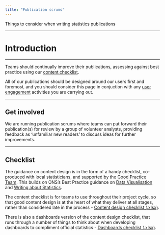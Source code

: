 ```yaml
---
title: "Publication scrums"
---
```


<p class="text-muted">Things to consider when writing statistics publications</p>


---

# Introduction

---

Teams should continually improve their publications, assessing against best practice using our [content checklist](#checklist).

All of our publications should be designed around our users first and foremost, and you should consider this page in conjuction with any [user engagement](../understanding-users/user-eng.html) activities you are carrying out.

---

## Get involved

We are running publication scrums where teams can put forward their publication(s) for review by a group of volunteer analysts, providing feedback as ‘unfamiliar new readers’ to discuss ideas for further improvements.

---

## Checklist


The guidance on content design is in the form of a handy checklist, co-produced with local statisticians, and supported by the [Good Practice Team](https://gss.civilservice.gov.uk/the-good-practice-team-gpt/#:~:text=The%20Good%20Practice%20Team%20(GPT)%20is%20here%20to%20help%20the,for%20National%20Statistics%20(ONS)){target="_blank" rel="noopener noreferrer"}. This builds on ONS’s Best Practice guidance on [Data Visualisation](https://gss.civilservice.gov.uk/policy-store/introduction-to-data-visualisation/){target="_blank" rel="noopener noreferrer"} and [Writing about Statistics](https://gss.civilservice.gov.uk/policy-store/writing-about-statistics-2/){target="_blank" rel="noopener noreferrer"}.

The content checklist is for teams to use throughout their project cycle, so that good content design is at the heart of what they deliver at all stages, rather than considered late in the process - [Content design checklist (.xlsx)](../resources/Content_Design_Logbook.xlsx).

There is also a dashboards version of the content design checklist, that runs through a number of things to think about when developing dashboards to compliment official statistics - [Dashboards checklist (.xlsx)](../resources/Content_Design_Logbook_Dashboards.xlsx).